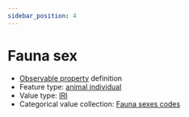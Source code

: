 ```yaml
---
sidebar_position: 4
---
```



# Fauna sex

- [Observable property](/viewers/dawe-vocabs?uri=https://linked.data.gov.au/def/nrm/10850a49-ae4d-4c88-908e-181e80256a05) definition
- Feature type: [animal individual](http://linked.data.gov.au/def/tern-cv/ecb855ed-50e1-4299-8491-861759ef40b7)
- Value type: [IRI](https://w3id.org/tern/ontologies/tern/IRI)
- Categorical value collection: [Fauna sexes codes](/viewers/dawe-vocabs?uri=https://linked.data.gov.au/def/nrm/93edbe2b-2059-4d8b-a0a0-0f0c3bdc995c)

<Example
  protocolModule="targeted-survey-fauna-protocol-passive"
  observableProperty="https://linked.data.gov.au/def/nrm/10850a49-ae4d-4c88-908e-181e80256a05"
/>
